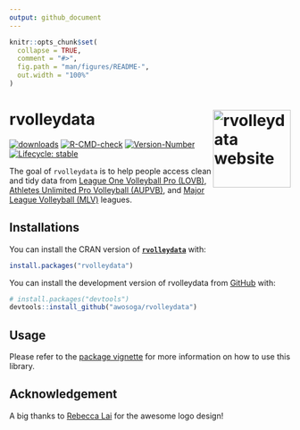 ```yaml
---
output: github_document
---
```


<!-- README.md is generated from README.Rmd. Please edit that file -->

```r
knitr::opts_chunk$set(
  collapse = TRUE,
  comment = "#>",
  fig.path = "man/figures/README-",
  out.width = "100%"
)
```

# rvolleydata <a href="https://awosoga.github.io/rvolleydata/"><img src="man/figures/logo.svg" alt="rvolleydata website" align="right" height="139"/></a>

<!-- badges: start -->
[![downloads](https://cranlogs.r-pkg.org/badges/grand-total/rvolleydata)](https://cran.r-project.org/package=rvolleydata) [![R-CMD-check](https://github.com/awosoga/rvolleydata/actions/workflows/R-CMD-check.yaml/badge.svg)](https://github.com/awosoga/rvolleydata/actions/workflows/R-CMD-check.yaml) [![Version-Number](https://img.shields.io/github/r-package/v/awosoga/rvolleydata?label=rvolleydata)](https://github.com/awosoga/rvolleydata) [![Lifecycle: stable](https://img.shields.io/badge/lifecycle-stable-green.svg)](https://lifecycle.r-lib.org/articles/stages.html#stable)

<!-- badges: end -->

The goal of `rvolleydata` is to help people access clean and tidy data from [League One Volleyball Pro (LOVB)](https://www.lovb.com/), [Athletes Unlimited Pro Volleyball (AUPVB)](https://auprosports.com/volleyball/), and [Major League Volleyball (MLV)](https://provolleyball.com/) leagues.

## Installations

You can install the CRAN version of [**`rvolleydata`**](https://CRAN.R-project.org/package=rvolleydata) with:

```r
install.packages("rvolleydata")
```

You can install the development version of rvolleydata from [GitHub](https://github.com/awosoga/rvolleydata) with:

``` r
# install.packages("devtools")
devtools::install_github("awosoga/rvolleydata")
```

## Usage

Please refer to the [package vignette](https://awosoga.github.io/rvolleydata/articles/rvolleydata-how-to-use) for more information on how to use this library.

## Acknowledgement

A big thanks to [Rebecca Lai](https://www.rebeccalai.net) for the awesome logo design!
